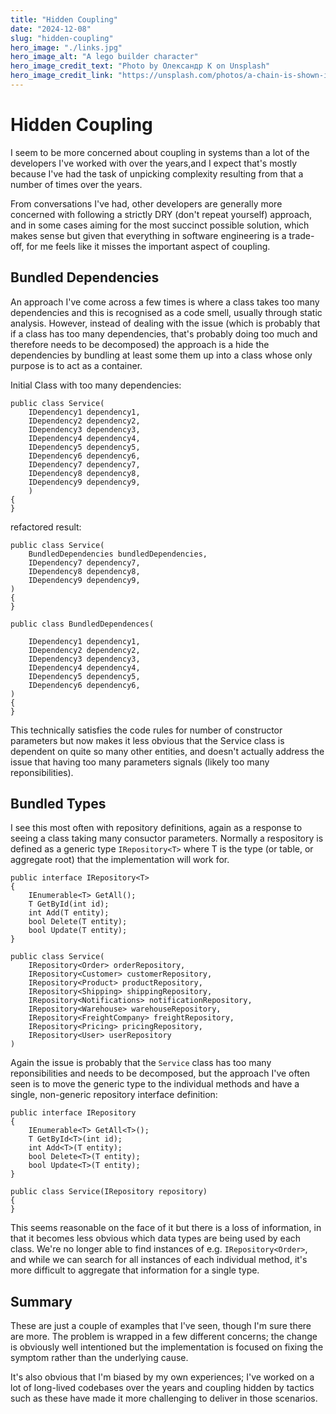 ```yaml
---
title: "Hidden Coupling"
date: "2024-12-08"
slug: "hidden-coupling"
hero_image: "./links.jpg"
hero_image_alt: "A lego builder character"
hero_image_credit_text: "Photo by Олександр К on Unsplash"
hero_image_credit_link: "https://unsplash.com/photos/a-chain-is-shown-in-the-middle-of-the-picture-xrbGiSy_Xp4"
---
```


Hidden Coupling
===============

I seem to be more concerned about coupling in systems than a lot of the developers I've worked with over the years,and I expect that's mostly because I've had the task of unpicking complexity resulting from that a number of times over the years.

From conversations I've had, other developers are generally more concerned with following a strictly DRY (don't repeat yourself) approach, and in some cases aiming for the most succinct possible solution, which makes sense but given that everything in software engineering is a trade-off, for me feels like it misses the important aspect of coupling.


Bundled Dependencies
--------------------

An approach I've come across a few times is where a class takes too many dependencies and this is recognised as a code smell, usually through static analysis. However, instead of dealing with the issue (which is probably that if a class has too many dependencies, that's probably doing too much and therefore needs to be decomposed) the approach is a hide the dependencies by bundling at least some them up into a class whose only purpose is to act as a container.

Initial Class with too many dependencies:
```
public class Service(
    IDependency1 dependency1,
    IDependency2 dependency2,
    IDependency3 dependency3,
    IDependency4 dependency4,
    IDependency5 dependency5,
    IDependency6 dependency6,
    IDependency7 dependency7,
    IDependency8 dependency8,
    IDependency9 dependency9,
    )
{
}
```
refactored result:
```
public class Service(
    BundledDependencies bundledDependencies,
    IDependency7 dependency7,
    IDependency8 dependency8,
    IDependency9 dependency9,
)
{
}

public class BundledDependences(
    
    IDependency1 dependency1,
    IDependency2 dependency2,
    IDependency3 dependency3,
    IDependency4 dependency4,
    IDependency5 dependency5,
    IDependency6 dependency6,
)
{    
}
```
This technically satisfies the code rules for number of constructor parameters but now makes it less obvious that the Service class is dependent on quite so many other entities, and doesn't actually address the issue that having too many parameters signals (likely too many reponsibilities).

Bundled Types
-------------

I see this most often with repository definitions, again as a response to seeing a class taking many consuctor parameters. Normally a respository is defined as a generic type `IRepository<T>` where T is the type (or table, or aggregate root) that the implementation will work for. 

```
public interface IRepository<T>
{
    IEnumerable<T> GetAll();
    T GetById(int id);
    int Add(T entity);
    bool Delete(T entity);
    bool Update(T entity);
}

public class Service(
    IRepository<Order> orderRepository,
    IRepository<Customer> customerRepository,
    IRepository<Product> productRepository,
    IRepository<Shipping> shippingRepository,
    IRepository<Notifications> notificationRepository,
    IRepository<Warehouse> warehouseRepository,
    IRepository<FreightCompany> freightRepository,
    IRepository<Pricing> pricingRepository,
    IRepository<User> userRepository
)
```

Again the issue is probably that the `Service` class has too many reponsibilities and needs to be decomposed, but the approach I've often seen is to move the generic type to the individual methods and have a single, non-generic repository interface definition:

```
public interface IRepository
{
    IEnumerable<T> GetAll<T>();
    T GetById<T>(int id);
    int Add<T>(T entity);
    bool Delete<T>(T entity);
    bool Update<T>(T entity);
}

public class Service(IRepository repository)
{    
}
```

This seems reasonable on the face of it but there is a loss of information, in that it becomes less obvious which data types are being used by each class. We're no longer able to find instances of e.g. `IRepository<Order>`, and while we can search for all instances of each individual method, it's more difficult to aggregate that information for a single type.

Summary
-------

These are just a couple of examples that I've seen, though I'm sure there are more. The problem is wrapped in a few different concerns; the change is obviously well intentioned but the implementation is focused on fixing the symptom rather than the underlying cause. 

It's also obvious that I'm biased by my own experiences; I've worked on a lot of long-lived codebases over the years and coupling hidden by tactics such as these have made it more challenging to deliver in those scenarios.